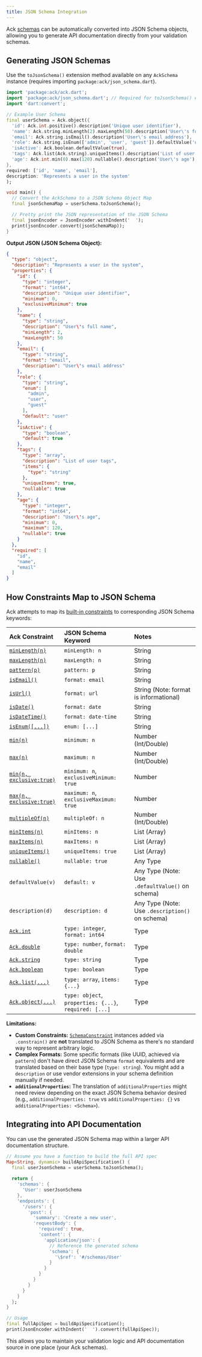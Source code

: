 ```yaml
---
title: JSON Schema Integration
---
```


Ack [schemas](../core-concepts/schemas.mdx) can be automatically converted into JSON Schema objects, allowing you to generate API documentation directly from your validation schemas.

## Generating JSON Schemas

Use the `toJsonSchema()` extension method available on any `AckSchema` instance (requires importing `package:ack/json_schema.dart`).

```dart
import 'package:ack/ack.dart';
import 'package:ack/json_schema.dart'; // Required for toJsonSchema() extension
import 'dart:convert';

// Example User Schema
final userSchema = Ack.object({
  'id': Ack.int.positive().description('Unique user identifier'),
  'name': Ack.string.minLength(2).maxLength(50).description('User\'s full name'),
  'email': Ack.string.isEmail().description('User\'s email address'),
  'role': Ack.string.isEnum(['admin', 'user', 'guest']).defaultValue('user'),
  'isActive': Ack.boolean.defaultValue(true),
  'tags': Ack.list(Ack.string).uniqueItems().description('List of user tags').nullable(),
  'age': Ack.int.min(0).max(120).nullable().description('User\'s age'),
}, 
required: ['id', 'name', 'email'],
description: 'Represents a user in the system'
);

void main() {
  // Convert the AckSchema to a JSON Schema Object Map
  final jsonSchemaMap = userSchema.toJsonSchema();

  // Pretty print the JSON representation of the JSON Schema
  final jsonEncoder = JsonEncoder.withIndent('  ');
  print(jsonEncoder.convert(jsonSchemaMap));
}
```

**Output JSON (JSON Schema Object):**

```json
{
  "type": "object",
  "description": "Represents a user in the system",
  "properties": {
    "id": {
      "type": "integer",
      "format": "int64",
      "description": "Unique user identifier",
      "minimum": 0,
      "exclusiveMinimum": true
    },
    "name": {
      "type": "string",
      "description": "User\'s full name",
      "minLength": 2,
      "maxLength": 50
    },
    "email": {
      "type": "string",
      "format": "email",
      "description": "User\'s email address"
    },
    "role": {
      "type": "string",
      "enum": [
        "admin",
        "user",
        "guest"
      ],
      "default": "user"
    },
    "isActive": {
      "type": "boolean",
      "default": true
    },
    "tags": {
      "type": "array",
      "description": "List of user tags",
      "items": {
        "type": "string"
      },
      "uniqueItems": true,
      "nullable": true
    },
    "age": {
      "type": "integer",
      "format": "int64",
      "description": "User\'s age",
      "minimum": 0,
      "maximum": 120,
      "nullable": true
    }
  },
  "required": [
    "id",
    "name",
    "email"
  ]
}
```

## How Constraints Map to JSON Schema

Ack attempts to map its [built-in constraints](../core-concepts/validation.mdx) to corresponding JSON Schema keywords:

| Ack Constraint           | JSON Schema Keyword      | Notes                                  |
| :----------------------- | :----------------------- | :------------------------------------- |
| [`minLength(n)`](../core-concepts/validation.mdx#minlengthint-min)           | `minLength: n`           | String                                 |
| [`maxLength(n)`](../core-concepts/validation.mdx#maxlengthint-max)           | `maxLength: n`           | String                                 |
| [`pattern(p)`](../core-concepts/validation.mdx#patternstring-pattern--string-patternname-string-example)             | `pattern: p`             | String                                 |
| [`isEmail()`](../core-concepts/validation.mdx#isemail)              | `format: email`          | String                                 |
| [`isUrl()`](../core-concepts/validation.mdx#isurl)                | `format: url`            | String (Note: format is informational) |
| [`isDate()`](../core-concepts/validation.mdx#isdate)               | `format: date`           | String                                 |
| [`isDateTime()`](../core-concepts/validation.mdx#isdatetime)           | `format: date-time`      | String                                 |
| [`isEnum([...])`](../core-concepts/validation.mdx#isenumliststring-allowedvalues)          | `enum: [...]`            | String                                 |
| [`min(n)`](../core-concepts/validation.mdx#minnum-limit--bool-exclusive--false)                 | `minimum: n`             | Number (Int/Double)                    |
| [`max(n)`](../core-concepts/validation.mdx#maxnum-limit--bool-exclusive--false)                 | `maximum: n`             | Number (Int/Double)                    |
| [`min(n, exclusive:true)`](../core-concepts/validation.mdx#minnum-limit--bool-exclusive--false) | `minimum: n`, `exclusiveMinimum: true` | Number |
| [`max(n, exclusive:true)`](../core-concepts/validation.mdx#maxnum-limit--bool-exclusive--false) | `maximum: n`, `exclusiveMaximum: true` | Number |
| [`multipleOf(n)`](../core-concepts/validation.mdx#multipleofnum-factor)          | `multipleOf: n`          | Number (Int/Double)                    |
| [`minItems(n)`](../core-concepts/validation.mdx#minitemsint-min)            | `minItems: n`            | List (Array)                           |
| [`maxItems(n)`](../core-concepts/validation.mdx#maxitemsint-max)            | `maxItems: n`            | List (Array)                           |
| [`uniqueItems()`](../core-concepts/validation.mdx#uniqueitems)          | `uniqueItems: true`      | List (Array)                           |
| [`nullable()`](../core-concepts/schemas.mdx#making-schemas-nullable)             | `nullable: true`         | Any Type                               |
| `defaultValue(v)`        | `default: v`             | Any Type (Note: Use `.defaultValue()` on schema) |
| `description(d)`         | `description: d`         | Any Type (Note: Use `.description()` on schema) |
| [`Ack.int`](../core-concepts/schemas.mdx#number-schemas)                | `type: integer`, `format: int64` | Type |
| [`Ack.double`](../core-concepts/schemas.mdx#number-schemas)             | `type: number`, `format: double`  | Type |
| [`Ack.string`](../core-concepts/schemas.mdx#string-schema)             | `type: string`           | Type |
| [`Ack.boolean`](../core-concepts/schemas.mdx#boolean-schema)            | `type: boolean`          | Type |
| [`Ack.list(...)`](../core-concepts/schemas.mdx#list-schema)          | `type: array`, `items: {...}` | Type |
| [`Ack.object(...)`](../core-concepts/schemas.mdx#object-schema)        | `type: object`, `properties: {...}`, `required: [...]` | Type |

**Limitations:**

-   **Custom Constraints:** [`SchemaConstraint`](./custom-validation.mdx) instances added via `.constrain()` are **not** translated to JSON Schema as there's no standard way to represent arbitrary logic.
-   **Complex Formats:** Some specific formats (like UUID, achieved via `pattern`) don't have direct JSON Schema `format` equivalents and are translated based on their base type (`type: string`). You might add a `description` or use vendor extensions in your schema definition manually if needed.
-   **`additionalProperties`:** The translation of `additionalProperties` might need review depending on the exact JSON Schema behavior desired (e.g., `additionalProperties: true` vs `additionalProperties: {}` vs `additionalProperties: <Schema>`).

## Integrating into API Documentation

You can use the generated JSON Schema map within a larger API documentation structure.

```dart
// Assume you have a function to build the full API spec
Map<String, dynamic> buildApiSpecification() {
  final userJsonSchema = userSchema.toJsonSchema();
  
  return {
    'schemas': {
      'User': userJsonSchema
    },
    'endpoints': {
      '/users': {
        'post': {
          'summary': 'Create a new user',
          'requestBody': {
            'required': true,
            'content': {
              'application/json': {
                // Reference the generated schema
                'schema': {
                  '\$ref': '#/schemas/User'
                }
              }
            }
          }
        }
      }
    }
  };
}

// Usage
final fullApiSpec = buildApiSpecification();
print(JsonEncoder.withIndent('  ').convert(fullApiSpec));
```

This allows you to maintain your validation logic and API documentation source in one place (your Ack schemas).